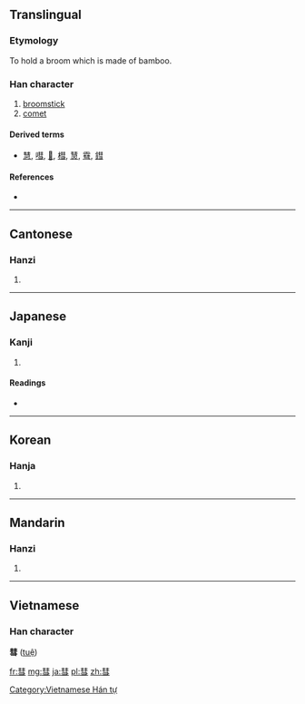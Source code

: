 {{also|篲}}
==Translingual==

===Etymology===
{{Han compound|甡|又|t2=hand|ls=psc}}

To hold a broom which is made of bamboo.

===Han character===
{{Han char|rn=58|rad=彐|as=08|sn=11|four=5517<sub>4</sub>|canj=手十尸一 (QJSM)}}

# [[broomstick]]
# [[comet]]

====Derived terms====
* [[慧]], [[嘒]], [[𦄑]], [[槥]], [[熭]], [[䨮]], [[鏏]]

====References====
* {{Han ref|kx=0362.160|dkj=09927|dj=0680.310|hdz=20961.100|uh=5F57|ud=24407|bh=B16B|bd=45419}}

----

==Cantonese==

===Hanzi===
{{yue-hanzi|jyut=|y=seui6, wai6}}

# {{defn|Cantonese|sort=彐08}}

----

==Japanese==

===Kanji===
{{ja-kanji|grade=|rs=彐08}}

# {{defn|Japanese|sort=彐08}}

====Readings====
* {{ja-readings|on=[[すい]] (sui), [[けい]] (kei), [[え]] (e)|kun=[[ほうき]] (houki)}}

----

==Korean==

===Hanja===
{{ko-hanja|hangeul=[[혜]], [[세]]|eumhun=|rv=hye, se|mr=hye, se|y=hyey, sey}}

# {{defn|Korean|sort=彐08}}

----

==Mandarin==

===Hanzi===
{{cmn-hanzi|pin=[[huì]] ([[hui4]])|wg=hui<sup>4</sup>}}
#{{defn|Mandarin|sort=彐08}}

----

==Vietnamese==
===Han character===
'''彗''' ([[tuệ]])

[[Category:Vietnamese Hán tự]]

[[fr:彗]]
[[mg:彗]]
[[ja:彗]]
[[pl:彗]]
[[zh:彗]]